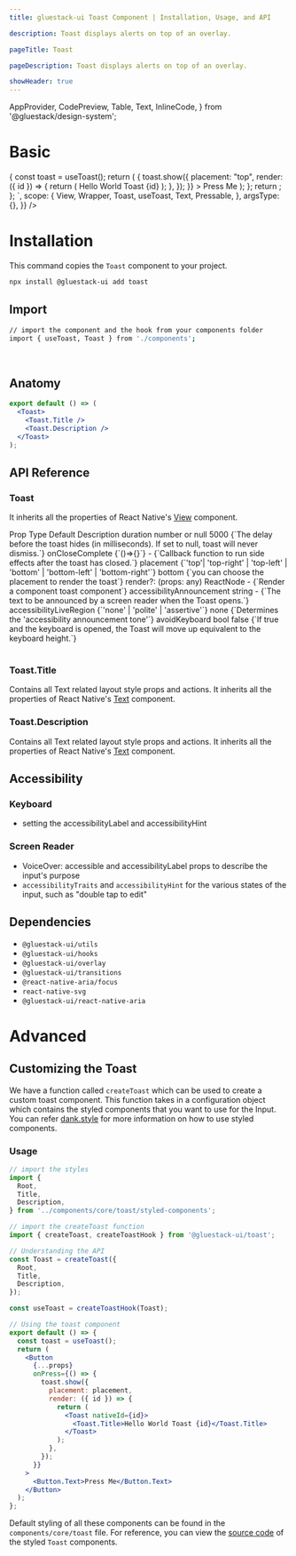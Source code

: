 ```yaml
---
title: gluestack-ui Toast Component | Installation, Usage, and API

description: Toast displays alerts on top of an overlay.

pageTitle: Toast

pageDescription: Toast displays alerts on top of an overlay.

showHeader: true
---
```



<Meta title="components/Feedback/Toast" />

  AppProvider,
  CodePreview,
  Table,
  Text,
  InlineCode,
} from '@gluestack/design-system';



# Basic

<AppProvider>
  <CodePreview
    showComponentRenderer={true}
    showArgsController={false}
    metaData={{
      code: `
function App() {
  const ToastExample = () => {
  const toast = useToast();
  return (
      <Pressable
        onPress={() => {
          toast.show({
            placement: "top",
            render: ({ id }) => {
              return (
                <Toast nativeId={id}>
                  <Toast.Title>Hello World Toast {id}</Toast.Title>
                </Toast>
              );
            },
          });
        }}
      >
        <Text>Press Me</Text>
      </Pressable>
  );
};
    return <Wrapper><ToastExample /></Wrapper>;
  };
`,
      scope: {
        View,
        Wrapper,
        Toast,
        useToast,
        Text,
        Pressable,
      },
      argsType: {},
    }}
  />
</AppProvider>
<br />

# Installation

This command copies the `Toast` component to your project.

```bash
npx install @gluestack-ui add toast
```

## Import

```bash
// import the component and the hook from your components folder
import { useToast, Toast } from './components';
```

<br />

## Anatomy

```jsx
export default () => (
  <Toast>
    <Toast.Title />
    <Toast.Description />
  </Toast>
);
```

## API Reference

### Toast

It inherits all the properties of React Native's [View](https://reactnative.dev/docs/view#props) component.

<AppProvider>
  <Table>
    <Table.THead>
      <Table.TR>
        <Table.TH>
          <Table.TText>Prop</Table.TText>
        </Table.TH>
        <Table.TH>
          <Table.TText>Type</Table.TText>
        </Table.TH>
        <Table.TH>
          <Table.TText>Default</Table.TText>
        </Table.TH>
        <Table.TH>
          <Table.TText>Description</Table.TText>
        </Table.TH>
      </Table.TR>
    </Table.THead>
    <Table.TBody>
      <Table.TR>
        <Table.TD>
          <Table.TText>
            <InlineCode>duration</InlineCode>
          </Table.TText>
        </Table.TD>
        <Table.TD>
          <Table.TText>number or null</Table.TText>
        </Table.TD>
        <Table.TD>
          <Table.TText>5000</Table.TText>
        </Table.TD>
        <Table.TD>
          <Table.TText>{`The delay before the toast hides (in milliseconds). If set to null, toast will never dismiss.`}</Table.TText>
        </Table.TD>
      </Table.TR>
      <Table.TR>
        <Table.TD>
          <Table.TText>
            <InlineCode>onCloseComplete</InlineCode>
          </Table.TText>
        </Table.TD>
        <Table.TD>
          <Table.TText>{`()=>{}`}</Table.TText>
        </Table.TD>
        <Table.TD>
          <Table.TText>-</Table.TText>
        </Table.TD>
        <Table.TD>
          <Table.TText>{`Callback function to run side effects after the toast has closed.`}</Table.TText>
        </Table.TD>
      </Table.TR>
      <Table.TR>
        <Table.TD>
          <Table.TText>
            <InlineCode>placement</InlineCode>
          </Table.TText>
        </Table.TD>
        <Table.TD>
          <Table.TText>{`'top'| 'top-right' | 'top-left' | 'bottom' | 'bottom-left' | 'bottom-right'`}</Table.TText>
        </Table.TD>
        <Table.TD>
          <Table.TText>bottom</Table.TText>
        </Table.TD>
        <Table.TD>
          <Table.TText>{`you can choose the placement to render the toast`}</Table.TText>
        </Table.TD>
      </Table.TR>
      <Table.TR>
        <Table.TD>
          <Table.TText>
            <InlineCode>render?: (props: any)</InlineCode>
          </Table.TText>
        </Table.TD>
        <Table.TD>
          <Table.TText>ReactNode</Table.TText>
        </Table.TD>
        <Table.TD>
          <Table.TText>-</Table.TText>
        </Table.TD>
        <Table.TD>
          <Table.TText>{`Render a component toast component`}</Table.TText>
        </Table.TD>
      </Table.TR>
      <Table.TR>
        <Table.TD>
          <Table.TText>
            <InlineCode>accessibilityAnnouncement</InlineCode>
          </Table.TText>
        </Table.TD>
        <Table.TD>
          <Table.TText>string</Table.TText>
        </Table.TD>
        <Table.TD>
          <Table.TText>-</Table.TText>
        </Table.TD>
        <Table.TD>
          <Table.TText>{`The text to be announced by a screen reader when the Toast opens.`}</Table.TText>
        </Table.TD>
      </Table.TR>
      <Table.TR>
        <Table.TD>
          <Table.TText>
            <InlineCode>accessibilityLiveRegion</InlineCode>
          </Table.TText>
        </Table.TD>
        <Table.TD>
          <Table.TText>{`'none' | 'polite' | 'assertive'`}</Table.TText>
        </Table.TD>
        <Table.TD>
          <Table.TText>none</Table.TText>
        </Table.TD>
        <Table.TD>
          <Table.TText>{`Determines the 'accessibility announcement tone'`}</Table.TText>
        </Table.TD>
      </Table.TR>
      <Table.TR>
        <Table.TD>
          <Table.TText>
            <InlineCode>avoidKeyboard</InlineCode>
          </Table.TText>
        </Table.TD>
        <Table.TD>
          <Table.TText>bool</Table.TText>
        </Table.TD>
        <Table.TD>
          <Table.TText>false</Table.TText>
        </Table.TD>
        <Table.TD>
          <Table.TText>{`If true and the keyboard is opened, the Toast will move up equivalent to the keyboard height.`}</Table.TText>
        </Table.TD>
      </Table.TR>
    </Table.TBody>
  </Table>
</AppProvider>

### Toast.Title

Contains all Text related layout style props and actions.
It inherits all the properties of React Native's [Text](https://reactnative.dev/docs/text#props) component.

### Toast.Description

Contains all Text related layout style props and actions.
It inherits all the properties of React Native's [Text](https://reactnative.dev/docs/text#props) component.

## Accessibility

### Keyboard

- setting the accessibilityLabel and accessibilityHint

### Screen Reader

- VoiceOver: accessible and accessibilityLabel props to describe the input's purpose
- `accessibilityTraits` and `accessibilityHint` for the various states of the input, such as "double tap to edit"

## Dependencies

- `@gluestack-ui/utils`
- `@gluestack-ui/hooks`
- `@gluestack-ui/overlay`
- `@gluestack-ui/transitions`
- `@react-native-aria/focus`
- `react-native-svg`
- `@gluestack-ui/react-native-aria`

# Advanced

## Customizing the Toast

We have a function called `createToast` which can be used to create a custom toast component. This function takes in a configuration object which contains the styled components that you want to use for the Input. You can refer [dank.style](https://dank.style/) for more information on how to use styled components.

### Usage

```jsx
// import the styles
import {
  Root,
  Title,
  Description,
} from '../components/core/toast/styled-components';

// import the createToast function
import { createToast, createToastHook } from '@gluestack-ui/toast';

// Understanding the API
const Toast = createToast({
  Root,
  Title,
  Description,
});

const useToast = createToastHook(Toast);

// Using the toast component
export default () => {
  const toast = useToast();
  return (
    <Button
      {...props}
      onPress={() => {
        toast.show({
          placement: placement,
          render: ({ id }) => {
            return (
              <Toast nativeId={id}>
                <Toast.Title>Hello World Toast {id}</Toast.Title>
              </Toast>
            );
          },
        });
      }}
    >
      <Button.Text>Press Me</Button.Text>
    </Button>
  );
};
```

Default styling of all these components can be found in the `components/core/toast` file. For reference, you can view the [source code](https://github.com/gluestack/gluestack-ui/blob/development/example/storybook/src/components/Toast/index.tsx) of the styled `Toast` components.
